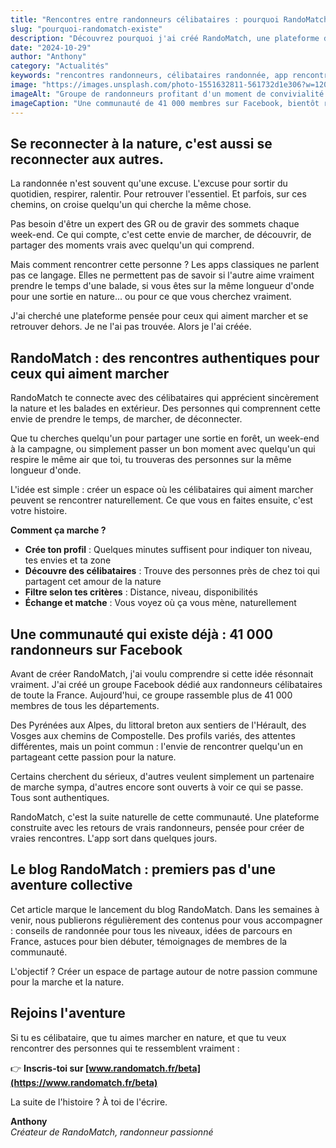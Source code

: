 ```yaml
---
title: "Rencontres entre randonneurs célibataires : pourquoi RandoMatch existe"
slug: "pourquoi-randomatch-existe"
description: "Découvrez pourquoi j'ai créé RandoMatch, une plateforme de rencontres dédiée aux randonneurs célibataires. L'histoire d'un développeur passionné de randonnée qui voulait mieux."
date: "2024-10-29"
author: "Anthony"
category: "Actualités"
keywords: "rencontres randonneurs, célibataires randonnée, app rencontre outdoor, randonneurs célibataires France"
image: "https://images.unsplash.com/photo-1551632811-561732d1e306?w=1200&h=675&fit=crop"
imageAlt: "Groupe de randonneurs profitant d'un moment de convivialité sur un sentier"
imageCaption: "Une communauté de 41 000 membres sur Facebook, bientôt réunis sur RandoMatch"
---
```


## Se reconnecter à la nature, c'est aussi se reconnecter aux autres.

La randonnée n'est souvent qu'une excuse. L'excuse pour sortir du quotidien, respirer, ralentir. Pour retrouver l'essentiel. Et parfois, sur ces chemins, on croise quelqu'un qui cherche la même chose.

Pas besoin d'être un expert des GR ou de gravir des sommets chaque week-end. Ce qui compte, c'est cette envie de marcher, de découvrir, de partager des moments vrais avec quelqu'un qui comprend.

Mais comment rencontrer cette personne ? Les apps classiques ne parlent pas ce langage. Elles ne permettent pas de savoir si l'autre aime vraiment prendre le temps d'une balade, si vous êtes sur la même longueur d'onde pour une sortie en nature... ou pour ce que vous cherchez vraiment.

J'ai cherché une plateforme pensée pour ceux qui aiment marcher et se retrouver dehors. Je ne l'ai pas trouvée. Alors je l'ai créée.

## RandoMatch : des rencontres authentiques pour ceux qui aiment marcher

RandoMatch te connecte avec des célibataires qui apprécient sincèrement la nature et les balades en extérieur. Des personnes qui comprennent cette envie de prendre le temps, de marcher, de déconnecter.

Que tu cherches quelqu'un pour partager une sortie en forêt, un week-end à la campagne, ou simplement passer un bon moment avec quelqu'un qui respire le même air que toi, tu trouveras des personnes sur la même longueur d'onde.

L'idée est simple : créer un espace où les célibataires qui aiment marcher peuvent se rencontrer naturellement. Ce que vous en faites ensuite, c'est votre histoire.

**Comment ça marche ?**

- **Crée ton profil** : Quelques minutes suffisent pour indiquer ton niveau, tes envies et ta zone
- **Découvre des célibataires** : Trouve des personnes près de chez toi qui partagent cet amour de la nature  
- **Filtre selon tes critères** : Distance, niveau, disponibilités
- **Échange et matche** : Vous voyez où ça vous mène, naturellement

## Une communauté qui existe déjà : 41 000 randonneurs sur Facebook

Avant de créer RandoMatch, j'ai voulu comprendre si cette idée résonnait vraiment. J'ai créé un groupe Facebook dédié aux randonneurs célibataires de toute la France. Aujourd'hui, ce groupe rassemble plus de 41 000 membres de tous les départements.

Des Pyrénées aux Alpes, du littoral breton aux sentiers de l'Hérault, des Vosges aux chemins de Compostelle. Des profils variés, des attentes différentes, mais un point commun : l'envie de rencontrer quelqu'un en partageant cette passion pour la nature.

Certains cherchent du sérieux, d'autres veulent simplement un partenaire de marche sympa, d'autres encore sont ouverts à voir ce qui se passe. Tous sont authentiques.

RandoMatch, c'est la suite naturelle de cette communauté. Une plateforme construite avec les retours de vrais randonneurs, pensée pour créer de vraies rencontres. L'app sort dans quelques jours.

## Le blog RandoMatch : premiers pas d'une aventure collective

Cet article marque le lancement du blog RandoMatch. Dans les semaines à venir, nous publierons régulièrement des contenus pour vous accompagner : conseils de randonnée pour tous les niveaux, idées de parcours en France, astuces pour bien débuter, témoignages de membres de la communauté.

L'objectif ? Créer un espace de partage autour de notre passion commune pour la marche et la nature.

## Rejoins l'aventure

Si tu es célibataire, que tu aimes marcher en nature, et que tu veux rencontrer des personnes qui te ressemblent vraiment :

👉 **Inscris-toi sur [www.randomatch.fr/beta](https://www.randomatch.fr/beta)**

La suite de l'histoire ? À toi de l'écrire.

**Anthony**  
*Créateur de RandoMatch, randonneur passionné*
